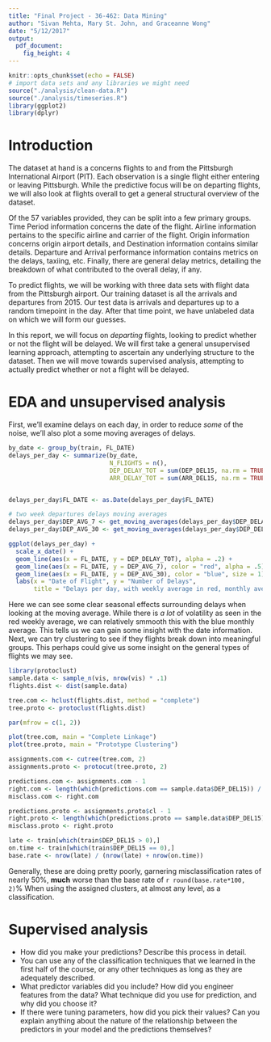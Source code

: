 ```yaml
---
title: "Final Project - 36-462: Data Mining"
author: "Sivan Mehta, Mary St. John, and Graceanne Wong"
date: "5/12/2017"
output:
  pdf_document:
    fig_height: 4
---
```


```r
knitr::opts_chunk$set(echo = FALSE)
# import data sets and any libraries we might need
source("./analysis/clean-data.R")
source("./analysis/timeseries.R")
library(ggplot2)
library(dplyr)
```

# Introduction

The dataset at hand is a concerns flights to and from the Pittsburgh International Airport (PIT). Each observation is a single flight either entering or leaving Pittsburgh. While the predictive focus will be on departing flights, we will also look at flights overall to get a general structural overview of the dataset.

Of the 57 variables provided, they can be split into a few primary groups. Time Period information concerns the date of the flight. Airline information pertains to the specific airline and carrier of the flight. Origin information concerns origin airport details, and Destination information contains similar details. Departure and Arrival performance information contains metrics on the delays, taxiing, etc. Finally, there are general delay metrics, detailing the breakdown of what contributed to the overall delay, if any.

To predict flights, we will be working with three data sets with flight data from the Pittsburgh airport. Our training dataset is all the arrivals and departures from 2015. Our test data is arrivals and departures up to a random timepoint in the day. After that time point, we have unlabeled data on which we will form our guesses.

In this report, we will focus on *departing* flights, looking to predict whether or not the flight will be delayed. We will first take a general unsupervised learning approach, attempting to ascertain any underlying structure to the dataset. Then we will move towards supervised analysis, attempting to actually predict whether or not a flight will be delayed.

# EDA and unsupervised analysis

First, we'll examine delays on each day, in order to reduce *some* of the noise, we'll also plot a some moving averages of delays.

```r
by_date <- group_by(train, FL_DATE)
delays_per_day <- summarize(by_date,
                            N_FLIGHTS = n(),
                            DEP_DELAY_TOT = sum(DEP_DEL15, na.rm = TRUE),
                            ARR_DELAY_TOT = sum(ARR_DEL15, na.rm = TRUE))


delays_per_day$FL_DATE <- as.Date(delays_per_day$FL_DATE)

# two week departures delays moving averages
delays_per_day$DEP_AVG_7 <- get_moving_averages(delays_per_day$DEP_DELAY_TOT, 7)
delays_per_day$DEP_AVG_30 <- get_moving_averages(delays_per_day$DEP_DELAY_TOT, 30)

ggplot(delays_per_day) +
  scale_x_date() +
  geom_line(aes(x = FL_DATE, y = DEP_DELAY_TOT), alpha = .2) +
  geom_line(aes(x = FL_DATE, y = DEP_AVG_7), color = "red", alpha = .5) +
  geom_line(aes(x = FL_DATE, y = DEP_AVG_30), color = "blue", size = 1) +
  labs(x = "Date of Flight", y = "Number of Delays", 
       title = "Delays per day, with weekly average in red, monthly average in blue")
```

Here we can see some clear seasonal effects surrounding delays when looking at the moving average. While there is *a lot* of volatility as seen in the red weekly average, we can relatively smmooth this with the blue monthly average. This tells us we can gain some insight with the date information. Next, we can try clustering to see if they flights break down into meaningful groups. This perhaps could give us some insight on the general types of flights we may see.

```r
library(protoclust)
sample.data <- sample_n(vis, nrow(vis) * .1)
flights.dist <- dist(sample.data)

tree.com <- hclust(flights.dist, method = "complete")
tree.proto <- protoclust(flights.dist)

par(mfrow = c(1, 2))

plot(tree.com, main = "Complete Linkage")
plot(tree.proto, main = "Prototype Clustering")

assignments.com <- cutree(tree.com, 2)
assignments.proto <- protocut(tree.proto, 2)

predictions.com <- assignments.com - 1
right.com <- length(which(predictions.com == sample.data$DEP_DEL15)) / nrow(sample.data)
misclass.com <- right.com

predictions.proto <- assignments.proto$cl - 1
right.proto <- length(which(predictions.proto == sample.data$DEP_DEL15)) / nrow(sample.data)
misclass.proto <- right.proto

late <- train[which(train$DEP_DEL15 > 0),]
on.time <- train[which(train$DEP_DEL15 == 0),]
base.rate <- nrow(late) / (nrow(late) + nrow(on.time))
```

Generally, these are doing pretty poorly, garnering misclassification rates of nearly 50%, **much** worse than the base rate of `r round(base.rate*100, 2)`% When using the assigned clusters, at almost any level, as a classification.

# Supervised analysis

- How did you make your predictions? Describe this process in detail.
- You can use any of the classification techniques that we learned in the first half of the course, or any other techniques as long as they are adequately described.
- What predictor variables did you include? How did you engineer features from the data? What technique did you use for prediction, and why did you choose it?
- If there were tuning parameters, how did you pick their values? Can you explain anything about the nature of the relationship between the predictors in your model and the predictions themselves?
